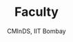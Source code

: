 ---
order: 4
slug: prof-vinay-kulkarni
metadesc: Prof. Vinay Kulkarni is a Faculty member at CMInDS, IIT Bombay. Learn More.
name: Prof. Vinay Kulkarni
img: Dr-Vinay-Kulkarni.jpeg
title: Faculty
subtitle: CMInDS, IIT Bombay
type: Visiting Faculty
year: 2024
link: https://www.minds.iitb.ac.in/people/associate-faculty/dr-vinay-kulkarni
---
